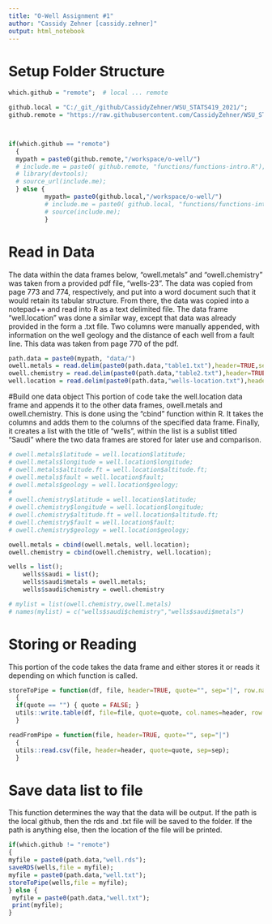 ```yaml
---
title: "O-Well Assignment #1"
author: "Cassidy Zehner [cassidy.zehner]"
output: html_notebook
---
```

# Setup Folder Structure
```r
which.github = "remote";  # local ... remote 

github.local = "C:/_git_/github/CassidyZehner/WSU_STATS419_2021/";
github.remote = "https://raw.githubusercontent.com/CassidyZehner/WSU_STATS419_2021/main/";



if(which.github == "remote")
  {
  mypath = paste0(github.remote,"/workspace/o-well/")
  # include.me = paste0( github.remote, "functions/functions-intro.R");
  # library(devtools);
  # source_url(include.me);
  } else {
          mypath= paste0(github.local,"/workspace/o-well/")
          # include.me = paste0( github.local, "functions/functions-intro.R");
          # source(include.me);
          }
```

# Read in Data
The data within the data frames below, "owell.metals" and "owell.chemistry" was taken from a provided pdf file, "wells-23". The data was copied from page 773 and 774, respectively, and put into a word document such that it would retain its tabular structure. From there, the data was copied into a notepad++ and read into R as a text delimited file. The data frame "well.location" was done a similar way, except that data was already provided in the form a .txt file. Two columns were manually appended, with information on the well geology and the distance of each well from a fault line. This data was taken from page 770 of the pdf. 
```r
path.data = paste0(mypath, "data/")
owell.metals = read.delim(paste0(path.data,"table1.txt"),header=TRUE,sep="");
owell.chemistry = read.delim(paste0(path.data,"table2.txt"),header=TRUE,sep="");
well.location = read.delim(paste0(path.data,"wells-location.txt"),header=TRUE,sep="|");
```

#Build one data object
This portion of code take the well.location data frame and appends it to the other data frames, owell.metals and owell.chemistry. This is done using the "cbind" function within R. It takes the columns and adds them to the columns of the specified data frame. Finally, it creates a list with the title of "wells", within the list is a sublist titled "Saudi" where the two data frames are stored for later use and comparison. 
```r
# owell.metals$latitude = well.location$latitude;
# owell.metals$longitude = well.location$longitude;
# owell.metals$altitude.ft = well.location$altitude.ft;
# owell.metals$fault = well.location$fault;
# owell.metals$geology = well.location$geology;
# 
# owell.chemistry$latitude = well.location$latitude;
# owell.chemistry$longitude = well.location$longitude;
# owell.chemistry$altitude.ft = well.location$altitude.ft;
# owell.chemistry$fault = well.location$fault;
# owell.chemistry$geology = well.location$geology;

owell.metals = cbind(owell.metals, well.location);
owell.chemistry = cbind(owell.chemistry, well.location);

wells = list();
	wells$saudi = list();
	wells$saudi$metals = owell.metals;
	wells$saudi$chemistry = owell.chemistry

# mylist = list(owell.chemistry,owell.metals)
# names(mylist) = c("wells$saudi$chemistry","wells$saudi$metals")
```


# Storing or Reading
This portion of the code takes the data frame and either stores it or reads it depending on which function is called. 
```r
storeToPipe = function(df, file, header=TRUE, quote="", sep="|", row.names=FALSE)
  {
  if(quote == "") { quote = FALSE; }
  utils::write.table(df, file=file, quote=quote, col.names=header, row.names=row.names, sep=sep);
  }

readFromPipe = function(file, header=TRUE, quote="", sep="|")
  {
  utils::read.csv(file, header=header, quote=quote, sep=sep);
  }
```

# Save data list to file
This function determines the way that the data will be output. If the path is the local github, then the rds and .txt file will be saved to the folder. If the path is anything else, then the location of the file will be printed. 
```r
if(which.github != "remote")
{
myfile = paste0(path.data,"well.rds");
saveRDS(wells,file = myfile);
myfile = paste0(path.data,"well.txt");
storeToPipe(wells,file = myfile);
} else {
 myfile = paste0(path.data,"well.txt");
 print(myfile);
}

```

